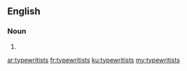 ==English==

===Noun===
{{head|en|noun plural form}}

# {{plural of|typewritist|lang=en}}

[[ar:typewritists]]
[[fr:typewritists]]
[[ku:typewritists]]
[[my:typewritists]]